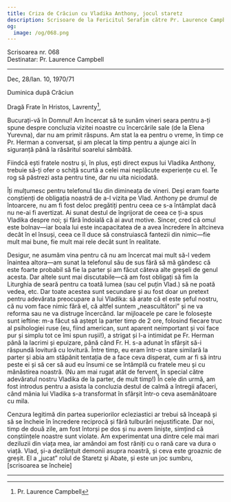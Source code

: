 ```yaml
---
title: Criza de Crăciun cu Vladika Anthony, jocul staretz
description: Scrisoare de la Fericitul Serafim către Pr. Laurence Campbell.
og:
  image: /og/068.png
---
```


<div style={{textAlign:'right', fontFamily:'monospace'}}>Scrisoarea nr. 068</div>
<div style={{textAlign:'left', fontFamily:'monospace'}}>Destinatar: Pr. Laurence Campbell</div>

---

Dec, 28/Ian. 10, 1970/71

Duminica după Crăciun

Dragă Frate în Hristos, Lavrenty[^1],

Bucurați-vă în Domnul! Am încercat să te sunăm vineri seara pentru a-ți spune despre concluzia vizitei noastre cu încercările sale (de la Elena Yurevna), dar nu am primit răspuns. Am stat la ea pentru o vreme, în timp ce Pr. Herman a conversat, și am plecat la timp pentru a ajunge aici în siguranță până la răsăritul soarelui sâmbătă.

Fiindcă ești fratele nostru și, în plus, ești direct expus lui Vladika Anthony, trebuie să-ți ofer o schiță scurtă a celei mai neplăcute experiențe cu el. Te rog să păstrezi asta pentru tine, dar nu uita niciodată.

Îți mulțumesc pentru telefonul tău din dimineața de vineri. Deși eram foarte conștienți de obligația noastră de a-l vizita pe Vlad. Anthony pe drumul de întoarcere, nu am fi fost deloc pregătiți pentru ceea ce s-a întâmplat dacă nu ne-ai fi avertizat. Ai sunat destul de îngrijorat de ceea ce ți-a spus Vladika despre noi; și fără îndoială că ai avut motive. Sincer, cred că omul este bolnav—iar boala lui este incapacitatea de a avea încredere în altcineva decât în el însuși, ceea ce îl duce să construiască fantezii din nimic—fie mult mai bune, fie mult mai rele decât sunt în realitate.

Desigur, ne asumăm vina pentru că nu am încercat mai mult să-l vedem înaintea altora—am sunat la telefonul său de sus fără să mă gândesc că este foarte probabil să fie la parter și am făcut câteva alte greșeli de genul acesta. Dar altele sunt mai discutabile—că am fost obligați să fim la Liturghia de seară pentru ca toată lumea (sau cel puțin Vlad.) să ne poată vedea, etc. Dar toate acestea sunt secundare și au fost doar un pretext pentru adevărata preocupare a lui Vladika: să arate că el este șeful nostru, că nu vom face nimic fără el, că altfel suntem „neascultători” și ne va reforma sau ne va distruge încercând. Iar mijloacele pe care le folosește sunt ieftine: m-a făcut să aștept la parter timp de 2 ore, folosind fiecare truc al psihologiei ruse (eu, fiind american, sunt aparent neimportant și voi face pur și simplu tot ce îmi spun rușii!), a strigat și l-a intimidat pe Fr. Herman până la lacrimi și epuizare, până când Fr. H. s-a adunat în sfârșit să-i răspundă lovitură cu lovitură. Între timp, eu eram într-o stare similară la parter și abia am stăpânit tentația de a face ceva disperat, cum ar fi să intru peste ei și să cer să aud eu însumi ce se întâmplă cu fratele meu și cu mănăstirea noastră. (Nu am mai rugat atât de fervent, în special către adevăratul nostru Vladika de la parter, de mult timp!) În cele din urmă, am fost introdus pentru a asista la concluzia destul de calmă a întregii afaceri, când mânia lui Vladika s-a transformat în sfârșit într-o ceva asemănătoare cu mila.

Cenzura legitimă din partea superiorilor ecleziastici ar trebui să înceapă și să se încheie în încredere reciprocă și fără tulburări nejustificate. Dar noi, timp de două zile, am fost întorși pe dos și nu avem liniște, simțind că conștiințele noastre sunt violate. Am experimentat una dintre cele mai mari deziluzii din viața mea, iar amândoi am fost răniți cu o rană care va dura o viață. Vlad, și-a dezlănțuit demonii asupra noastră, și ceva este groaznic de greșit. El a „jucat” rolul de Staretz și Abate, și este un joc sumbru, [scrisoarea se încheie]

---

[^1]: Pr. Laurence Campbell